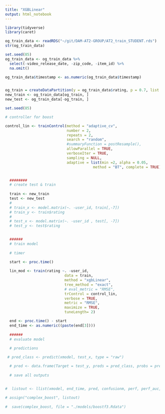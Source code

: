 ```yaml
---
title: "XGBLinear"
output: html_notebook
---
```


```r
library(tidyverse)
library(caret)
```


```r
og_train_data <- readRDS("~/git/DAM-AT2-GROUP/AT2_train_STUDENT.rds")
str(og_train_data)
```

```r
set.seed(85)
og_train_data <- og_train_data %>% 
  select(-video_release_date, -zip_code, -item_id) %>% 
  na.omit()

og_train_data$timestamp <- as.numeric(og_train_data$timestamp)


og_train = createDataPartition(y = og_train_data$rating, p = 0.7, list = F)
new_train <- og_train_data[og_train, ]
new_test <- og_train_data[-og_train, ]
```


```r
set.seed(85)

# controller for boost

control_lin <- trainControl(method = "adaptive_cv",
                            number = 2,
                            repeats = 2,
                            search = "random",
                            #summaryFunction = postResample(),
                            allowParallel = TRUE,
                            verboseIter = TRUE,
                            sampling = NULL,
                            adaptive = list(min =2, alpha = 0.05, 
                                        method = "BT", complete = TRUE)) 


  ########
  # create test & train 
  
  train <- new_train
  test <- new_test
  # 
  # train_x <- model.matrix(~. -user_id, train[,-7])
  # train_y <- train$rating
  # 
  # test_x <- model.matrix(~. -user_id , test[, -7])
  # test_y <- test$rating
  

  ######
  # train model
  
  # timer
 
  start <- proc.time()

  lin_mod <- train(rating ~. -user_id,
                           data = train,
                           method = "xgbLinear", 
                           tree_method = "exact",
                           # eval_metric = "RMSE",
                           trControl = control_lin,
                           verbose = TRUE,
                           metric = "RMSE",
                           maximize = TRUE,
                           tuneLength= 2)

  end <- proc.time() - start
  end_time <- as.numeric((paste(end[3])))
  
  ######
  # evaluate model
  
  # predictions

 # pred_class <- predict(xmodel, test_x, type = "raw")

  # pred <- data.frame(Target = test_y, preds = pred_class, probs = pred_prob$buy)
  
  # save all outputs
  

#  listout <- llist(xmodel, end_time, pred, confusionm, perf, perf_auc, auc)
 
# assign("complex_boost", listout)
  
#  save(complex_boost, file = "./models/boostf3.Rdata")
```


